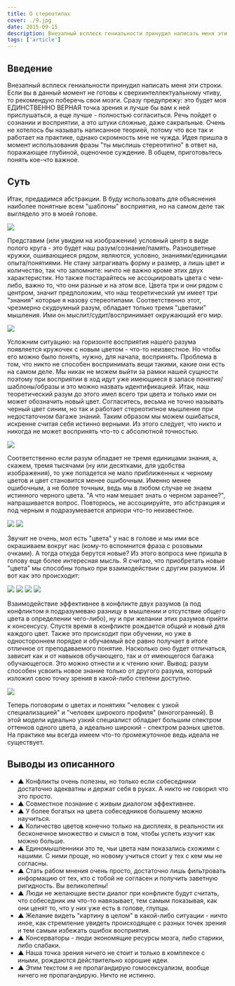 ```yaml
---
title: О стереотипах
cover: ./9.jpg
date: 2015-09-15
description: Внезапный всплеск гениальности принудил написать меня эти строки. Если вы в данный момент не готовы к сверхинтеллектуальному чтиву, то рекомендую поберечь свои мозги.
tags: ['article']
---
```


## Введение

Внезапный всплеск гениальности принудил написать меня эти строки. Если вы в данный момент не готовы к сверхинтеллектуальному чтиву, то рекомендую поберечь свои мозги. Сразу предупрежу: это будет моя ЕДИНСТВЕННО ВЕРНАЯ точка зрения и лучше бы вам к ней прислушаться, а еще лучше - полностью согласиться. Речь пойдет о сознании и восприятии, а это штуки сложные, даже сакральные. Очень не хотелось бы называть написанное теорией, потому что все так и работает на практике, однако скромность мне не чужда. Идея пришла в момент использования фразы "ты мыслишь стереотипно" в ответ на, поражающее глубиной, оценочное суждение. В общем, приготовьтесь понять кое-что важное.

## Суть

Итак, предадимся абстракции. В буду использовать для объяснения наиболее понятные всем "шаблоны" восприятия, но на самом деле так выглядело это в моей голове.

![](./0.jpg)

Представим (или увидим на изображении) условный центр в виде полого круга - это будет наш разум/сознание/память.
Разноцветные кружки, ошивающиеся рядом, являются, условно, знаниями/единицами опыта/понятиями.
Не стану затрагивать форму и размер, а лишь цвет и количество, так что запомните: ничто не важно кроме этих двух характеристик. Но также постарайтесь не ассоциировать цвета с чем-либо, важно то, что они разные и на этом все. Цвета три и они рядом с центром, значит предположим, что наш теоретический ум имеет три "знания" которые я назову стереотипами. Соответственно этот, чрезмерно скудоумный разум, обладает только тремя "цветами" мышления. Ими он мыслит/судит/воспринимает окружающий его мир.

![](./1.jpg)

Усложним ситуацию: на горизонте восприятия нашего разума появляется кружочек с новым цветом - что-то неизвестное. Но чтобы его можно было понять, нужно, для начала, воспринять. Проблема в том, что никто не способен воспринимать вещи такими, какие они есть на самом деле. Мы никак не можем выйти за рамки нашей сущности поэтому при восприятии в ход идут уже имеющиеся в запасе понятия/шаблоны/образы и это можно назвать идентификацией. Итак, наш теоретический разум до этого имел всего три цвета и только ими он может обозначить новый цвет. Согласитесь, весьма не точно называть черный цвет синим, но так и работает стереотипное мышление при недостаточном багаже знаний. Таким образом мы можем ошибаться, искренне считая себя истинно верными. Из этого следует, что никто и никогда не может воспринять что-то с абсолютной точностью.

![](./2.jpg)

Соответственно если разум обладает не тремя единицами знания, а, скажем, тремя тысячами (ну или десятками, для удобства изображения), то уже попадется не мало приближенных к черному цветов и цвет становится менее ошибочным. Именно менее ошибочным, а не более точным, ведь мы в любом случае не знаем истинного черного цвета. "А что нам мешает знать о черном заранее?", напрашивается вопрос. Повторюсь, не ассоциируйте, это абстракция и под черным я подразумевается априори что-то неизвестное.

![](./3.jpg)
![](./4.jpg)

Звучит не очень, мол есть "цвета" у нас в голове и мы ими все окрашиваем вокруг нас (кому-то вспомнится фраза с розовыми очками). А тогда откуда берутся новые? Из этого вопроса мне пришла в голову еще более интересная мысль. Я считаю, что приобретать новые "цвета" мы способны только при взаимодействии с другим разумом. И вот как это происходит:

![](./5.jpg)
![](./6.jpg)
![](./7.jpg)
![](./8.jpg)

Взаимодействие эффективнее в конфликте двух разумов (а под конфликтом я подразумеваю разницу в мышлении и отсутствие общего цвета в определении чего-либо), ну и при желании этих разумов прийти к консенсусу. Спустя время в конфликте рождается общий и новый для каждого цвет. Также это происходит при обучении, но уже в одностороннем порядке и обучаемый все равно получает в итоге отличное от преподаваемого понятие. Насколько оно будет отличаться, зависит как и от навыков обучающего, так и от имеющегося багажа обучающегося. Это можно отнести и к чтению книг. Вывод: разум способен усвоить новое знание только от другого разума, который изложил свою точку зрения в какой-либо степени доступно.

![](./9.jpg)

Теперь поговорим о цветах и понятиях "человек с узкой специализацией" и "человек широкого профиля" (многогранный). В этой модели идеально узкий специалист обладает большим спектром оттенков одного цвета, а идеально широкий - спектром разных цветов. На практике мы всегда имеем что-то промежуточное ведь идеала не существует.

## Выводы из описанного

- ▲ Конфликты очень полезны, но только если собеседники достаточно адекватны и держат себя в руках. А никто не говорил что это просто.
- ▲ Совместное познание с живым диалогом эффективнее.
- ▲ У более богатых на цвета собеседников большему можно научиться.
- ▲ Количество цветов конечно только на дисплеях, в реальности их бесконечное множество и смысл в том, чтобы успеть изучит как можно больше.
- ▲ Единомышленники это те, чьи цвета нам показались схожими с нашими. С ними проще, но новому учиться стоит у тех с кем мы не согласны.
- ▲ Стать рабом мнения очень просто, достаточно лишь фильтровать информацию от тех, кто с тобой не согласен и получить заветную ригидность. Вы великолепны!
- ▲ Люди не желающие вести диалог при конфликте будут считать, что собеседник им что-то навязывает, тем самым показывая, как они ценят то, что у них уже есть в голове, глупцы.
- ▲ Желание видеть "картину в целом" в какой-либо ситуации - ничто иное, как стремление увидеть происходящее с разных точек зрения и тем самым избежать ошибок восприятия.
- ▲ Консерваторы - люди экономящие ресурсы мозга, либо старики, либо слабаки.
- ▲ Наша точка зрения ничего не стоит и только в комплексе с иными, рождаются действительно хорошие идеи.
- ▲ Этим текстом я не пропагандирую гомосексуализм, вообще ничего не пропагандирую. Ничто не истинно.
